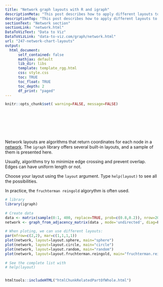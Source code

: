 ```yaml
---
title: "Network graph layouts with R and igraph"
descriptionMeta: "This post describes how to apply different layouts to a network diagram using the igraph R library. It gives reproducible code showing how to use the offered algorithm."
descriptionTop: "This post describes how to apply different layouts to a [network diagram](network.html) using the `igraph` R library. It gives reproducible code showing how to use the offered algorithms."
sectionText: "Network section"
sectionLink: "network.html"
DataToVizText: "Data to Viz"
DataToVizLink: "data-to-viz.com/graph/network.html"
url: "247-network-chart-layouts"
output:
  html_document:
      self_contained: false    
      mathjax: default
      lib_dir: libs
      template: template_rgg.html
      css: style.css
      toc: TRUE
      toc_float: TRUE
      toc_depth: 2
      df_print: "paged"
---
```



```r
knitr::opts_chunk$set( warning=FALSE, message=FALSE)
```

<div class="container" style="padding-top: 80px;">





<div class = "row">

<div class = "col-md-6  col-sm-12 align-self-center">

Network layouts are algorithms that return coordinates for each node in a [network](network.html). The `igraph` library offers several built-in layouts, and a sample of them is presented here. 

Usually, algorithms try to minimize edge crossing and prevent overlap. Edges can have uniform length or not.

Choose your layout using the `layout` argument. Type `help(layout)` to see all the possibilities.

In practice, the `fruchterman reingold` algorythm is often used.

</div>


<div class = "col-md-6  col-sm-12">

```r
# library
library(igraph)
 
# Create data
data <- matrix(sample(0:1, 400, replace=TRUE, prob=c(0.8,0.2)), nrow=20)
network <- graph_from_adjacency_matrix(data , mode='undirected', diag=F )
 
# When ploting, we can use different layouts:
par(mfrow=c(2,2), mar=c(1,1,1,1))
plot(network, layout=layout.sphere, main="sphere")
plot(network, layout=layout.circle, main="circle")
plot(network, layout=layout.random, main="random")
plot(network, layout=layout.fruchterman.reingold, main="fruchterman.reingold")
 
# See the complete list with
# help(layout)
```
</div>
</div>



```r
```











<!-- Close container -->
</div>




```r
htmltools::includeHTML("htmlChunkRelatedPartOfWhole.html")
```

